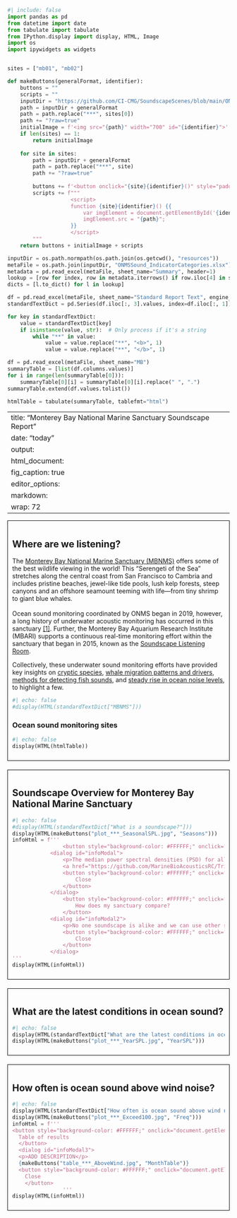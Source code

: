 ```python
#| include: false
import pandas as pd
from datetime import date
from tabulate import tabulate
from IPython.display import display, HTML, Image
import os
import ipywidgets as widgets


sites = ["mb01", "mb02"]

def makeButtons(generalFormat, identifier):
    buttons = ""
    scripts = ""
    inputDir = "https://github.com/CI-CMG/SoundscapeScenes/blob/main/ONMS-Sound/report/"
    path = inputDir + generalFormat
    path = path.replace("***", sites[0])
    path += "?raw=true"
    initialImage = f'<img src="{path}" width="700" id="{identifier}">'
    if len(sites) == 1:
        return initialImage
    
    for site in sites:
        path = inputDir + generalFormat
        path = path.replace("***", site)
        path += "?raw=true"
        
        buttons += f'<button onclick="{site}{identifier}()" style="padding: 10px; color: white; margin: 4px 4px; background-color: #008CBA;">{site}</button>'
        scripts += f"""
                    <script>
                    function {site}{identifier}() {{
                        var imgElement = document.getElementById('{identifier}');
                        imgElement.src = "{path}";
                    }}
                    </script>
        """
    return buttons + initialImage + scripts

inputDir = os.path.normpath(os.path.join(os.getcwd(), "resources"))
metaFile = os.path.join(inputDir, "ONMSSound_IndicatorCategories.xlsx")
metadata = pd.read_excel(metaFile, sheet_name="Summary", header=1)
lookup = [row for index, row in metadata.iterrows() if row.iloc[4] in sites]
dicts = [l.to_dict() for l in lookup]

df = pd.read_excel(metaFile, sheet_name="Standard Report Text", engine_kwargs={'keep_links': True})
standardTextDict = pd.Series(df.iloc[:, 3].values, index=df.iloc[:, 1]).to_dict()

for key in standardTextDict:
    value = standardTextDict[key]
    if isinstance(value, str):  # Only process if it's a string
        while "**" in value:
            value = value.replace("**", "<b>", 1)
            value = value.replace("**", "</b>", 1)

df = pd.read_excel(metaFile, sheet_name="MB")
summaryTable = [list(df.columns.values)]
for i in range(len(summaryTable[0])):
    summaryTable[0][i] = summaryTable[0][i].replace(" ", ".")
summaryTable.extend(df.values.tolist())

htmlTable = tabulate(summaryTable, tablefmt="html")
```

---
title: "Monterey Bay National Marine Sanctuary Soundscape Report"
date: "today"
output: 
  html_document: 
    fig_caption: true
editor_options: 
  markdown: 
    wrap: 72
---

::: {style="border: 1px solid black; padding: 10px; margin-bottom: 20px;"}
## Where are we listening?
The <a href=https://montereybay.noaa.gov//">Monterey Bay National Marine Sanctuary (MBNMS)</a> offers some of the best wildlife viewing in the world! This "Serengeti of the Sea" stretches along the central coast from San Francisco to Cambria and includes pristine beaches, jewel-like tide pools, lush kelp forests, steep canyons and an offshore seamount teeming with life—from tiny shrimp to giant blue whales.
<br><br>
Ocean sound monitoring coordinated by ONMS began in 2019, however, a long history of underwater acoustic monitoring has occurred in this sanctuary <a href=https://pubs.aip.org/asa/arlo/article/3/2/65/123823/Ocean-ambient-sound-Comparing-the-1960s-with-the">[1]</a>. Further, the Monterey Bay Aquarium Research Institute (MBARI) supports a continuous real-time monitoring effort within the sanctuary that began in 2015, known as the <a href=https://www.mbari.org/project/soundscape-listening-room/">Soundscape Listening Room</a>. 

Collectively, these underwater sound monitoring efforts have provided key insights on <a href=https://movementecologyjournal.biomedcentral.com/articles/10.1186/s40462-024-00500-x">cryptic species</a>, <a href=https://besjournals.onlinelibrary.wiley.com/doi/10.1111/1365-2435.14013">whale migration patterns and drivers</a>, <a href=https://pubs.aip.org/asa/jasa/article/153/3/1710/2881267)">methods for detecting fish sounds</a>, and <a href=https://pubs.aip.org/asa/arlo/article/3/2/65/123823/Ocean-ambient-sound-Comparing-the-1960s-with-the">steady rise in ocean noise levels</a>, to highlight a few.

```python
#| echo: false
#display(HTML(standardTextDict["MBNMS"]))
```

### Ocean sound monitoring sites
```python
#| echo: false
display(HTML(htmlTable))
```
:::

::: {style="border: 1px solid black; padding: 10px; margin-bottom: 20px;"}
## Soundscape Overview for Monterey Bay National Marine Sanctuary
```python
#| echo: false
#display(HTML(standardTextDict["What is a soundscape?"]))
display(HTML(makeButtons("plot_***_SeasonalSPL.jpg", "Seasons")))
infoHtml = f'''
                <button style="background-color: #FFFFFF;" onclick="document.getElementById(&#39;infoModal&#39;).showModal()">How was this calculated?</button>
            <dialog id="infoModal">
                <p>The median power spectral densities (PSD) for all hours across all years are calculated from calibrated audio data using community software tools:
                <a href="https://github.com/MarineBioAcousticsRC/Triton/tree/master" target="_blank">Triton Soundscape Metrics</a>, <a href="https://pubs.aip.org/asa/jel/article/1/1/011203/219719" target="_blank">MANTA</a>, or <a href="https://github.com/lifewatch/pypam" target="_blank">PyPAM</a>. Triton software calculates the one-third octave band sound pressure levels by integration of PSD levels with a 1 Hz/1 second resolution and a median was used to calculate hourly values over no less than 1,800 1-s values for that hour and converted to decibels (dB re 1 μPa). MANTA and PYPAM software calculates power spectral density (PSD) levels per minute (μPa²) within the hybrid milledecade frequency bands. <a href="https://cran.r-project.org/web/packages/PAMscapes/index.html" target="_blank">PAMscapes</a> was used to calculate the median for each hour within one-third octave bands. These values were then converted to 1-Hz resolution to match the wind model results by converting to pressure and dividing by the band width before converting back to sound spectrum levels in decibels (dB re 1 μPa/Hz).</p>
                <button style="background-color: #FFFFFF;" onclick="document.getElementById(&#39;infoModal&#39;).close()">
                    Close
                </button>
            </dialog>
                <button style="background-color: #FFFFFF;" onclick="document.getElementById(&#39;infoModal2&#39;).showModal()">
                    How does my sanctuary compare?
                </button>
            <dialog id="infoModal2">
                <p>No one soundscape is alike and we can use other sites in similar oceanographic settings (e.g. nearshore or offshore) to compare conditions. From 2018-2022, the U.S. National Oceanic and Atmospheric Administration (NOAA) and the U.S. Navy engaged in a multi-year effort to monitor underwater sound within the U.S. National Marine Sanctuary System, known <a href="https://sanctuaries.noaa.gov/science/monitoring/sound/sanctsound.html" target="_blank">Sanctuary SoundScape Monitoring Project</a>. Data collected during this dedicated period provide <a href="https://www.frontiersin.org/journals/marine-science/articles/10.3389/fmars.2021.719258/full" target="_blank">initial insights</a> on how soundscapes compare.</p>
                <button style="background-color: #FFFFFF;" onclick="document.getElementById(&#39;infoModal2&#39;).close()">
                    Close
                </button>
            </dialog>
'''
display(HTML(infoHtml))
```
:::

::: {style="border: 1px solid black; padding: 10px; margin-bottom: 20px;"}
## What are the latest conditions in ocean sound?

```python
#| echo: false
display(HTML(standardTextDict["What are the latest conditions in ocean sound?"]))
display(HTML(makeButtons("plot_***_YearSPL.jpg", "YearSPL")))
```
:::

::: {style="border: 1px solid black; padding: 10px; margin-bottom: 20px;"}
## How often is ocean sound above wind noise?

```python
#| echo: false
display(HTML(standardTextDict["How often is ocean sound above wind noise?"]))
display(HTML(makeButtons("plot_***_Exceed100.jpg", "Freq")))
infoHtml = f'''
<button style="background-color: #FFFFFF;" onclick="document.getElementById(&#39;infoModal3&#39;).showModal()">
  Table of results
  </button>
  <dialog id="infoModal3">
  <p>ADD DESCRIPTION</p>
  {makeButtons("table_***_AboveWind.jpg", "MonthTable")}
  <button style="background-color: #FFFFFF;" onclick="document.getElementById(&#39;infoModal3&#39;).close()">
    Close
    </button>
                '''
display(HTML(infoHtml))
```
:::
